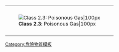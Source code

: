 {| cellspacing="0" style="height: 100px; border: solid {{{bordercolor|black}}} 1px; color: black; background: {{{color1|white}}};" width=99%
|-
| rowspan=2 style="padding: 2pt; height: 100px; background: {{{color2|white}}};" | [[Image:HAZMAT Class 2-3 Poisonous Gas.png|'''Class 2.3''': Poisonous Gas|100px]]
|-
| align=center | {{{text|'''2.3'''：毒性氣體}}}
|}<noinclude>
[[Category:危險物質模板]]
</noinclude>